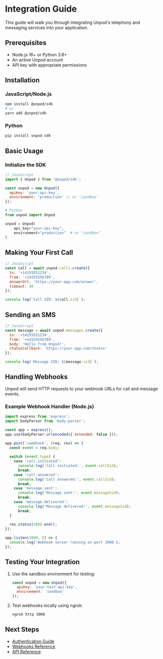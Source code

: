 # Integration Guide

This guide will walk you through integrating Unpod's telephony and messaging services into your application.

## Prerequisites

- Node.js 16+ or Python 3.8+
- An active Unpod account
- API key with appropriate permissions

## Installation

### JavaScript/Node.js

```bash
npm install @unpod/sdk
# or
yarn add @unpod/sdk
```

### Python

```bash
pip install unpod-sdk
```

## Basic Usage

### Initialize the SDK

```javascript
// JavaScript
import { Unpod } from '@unpod/sdk';

const unpod = new Unpod({
  apiKey: 'your-api-key',
  environment: 'production' // or 'sandbox'
});
```

```python
# Python
from unpod import Unpod

unpod = Unpod(
    api_key="your-api-key",
    environment="production"  # or "sandbox"
)
```

## Making Your First Call

```javascript
// JavaScript
const call = await unpod.calls.create({
  to: '+14155551234',
  from: '+14155556789',
  answerUrl: 'https://your-app.com/answer',
  timeout: 30
});

console.log(`Call SID: ${call.sid}`);
```

## Sending an SMS

```javascript
// JavaScript
const message = await unpod.messages.create({
  to: '+14155551234',
  from: '+14155556789',
  body: 'Hello from Unpod!',
  statusCallback: 'https://your-app.com/status'
});

console.log(`Message SID: ${message.sid}`);
```

## Handling Webhooks

Unpod will send HTTP requests to your webhook URLs for call and message events.

### Example Webhook Handler (Node.js)

```javascript
import express from 'express';
import bodyParser from 'body-parser';

const app = express();
app.use(bodyParser.urlencoded({ extended: false }));

app.post('/webhook', (req, res) => {
  const event = req.body;
  
  switch (event.type) {
    case 'call.initiated':
      console.log('Call initiated:', event.callSid);
      break;
    case 'call.answered':
      console.log('Call answered:', event.callSid);
      break;
    case 'message.sent':
      console.log('Message sent:', event.messageSid);
      break;
    case 'message.delivered':
      console.log('Message delivered:', event.messageSid);
      break;
  }
  
  res.status(200).end();
});

app.listen(3000, () => {
  console.log('Webhook server running on port 3000');
});
```

## Testing Your Integration

1. Use the sandbox environment for testing:
   ```javascript
   const unpod = new Unpod({
     apiKey: 'your-test-api-key',
     environment: 'sandbox'
   });
   ```

2. Test webhooks locally using ngrok:
   ```bash
   ngrok http 3000
   ```

## Next Steps

- [Authentication Guide](/guides/authentication)
- [Webhooks Reference](/guides/webhooks)
- [API Reference](/api/overview)
